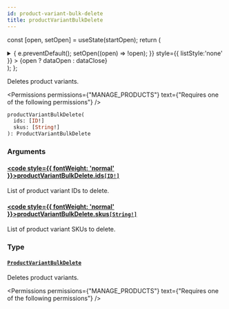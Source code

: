 ```yaml
---
id: product-variant-bulk-delete
title: productVariantBulkDelete
---
```






const [open, setOpen] = useState(startOpen);
return (
<details {...(open ? { open: true } : {})} className="details" style={{ border:'none', boxShadow:'none', background:'var(--ifm-background-color)' }}>
<summary
onClick={(e) => {
e.preventDefault();
setOpen((open) => !open);
}}
style={{ listStyle:'none' }} >
{open ? dataOpen : dataClose}
</summary>
{open && children}
</details>
);
};

Deletes product variants.


<Permissions permissions={"MANAGE_PRODUCTS"} text={"Requires one of the following permissions"} />


```graphql
productVariantBulkDelete(
  ids: [ID!]
  skus: [String!]
): ProductVariantBulkDelete
```

### Arguments

#### [<code style={{ fontWeight: 'normal' }}>productVariantBulkDelete.<b>ids</b></code>](#)<Bullet />[`[ID!]`](../../../api-reference/miscellaneous/scalars/id.mdx) <Badge class="badge badge--secondary" text="list"/> <Badge class="badge badge--secondary" text="scalar"/> <Badge class="badge badge--secondary" text="miscellaneous"/>

List of product variant IDs to delete.

#### [<code style={{ fontWeight: 'normal' }}>productVariantBulkDelete.<b>skus</b></code>](#)<Bullet />[`[String!]`](../../../api-reference/miscellaneous/scalars/string.mdx) <Badge class="badge badge--secondary" text="list"/> <Badge class="badge badge--secondary" text="scalar"/> <Badge class="badge badge--secondary" text="miscellaneous"/>

List of product variant SKUs to delete.


<Badge text="Added in Saleor 3.8" class="badge badge--secondary margin-bottom--sm" />


### Type

#### [`ProductVariantBulkDelete`](../../../api-reference/products/objects/product-variant-bulk-delete.mdx) <Badge class="badge badge--secondary" text="object"/> <Badge class="badge badge--secondary" text="products"/>

Deletes product variants.


<Permissions permissions={"MANAGE_PRODUCTS"} text={"Requires one of the following permissions"} />


